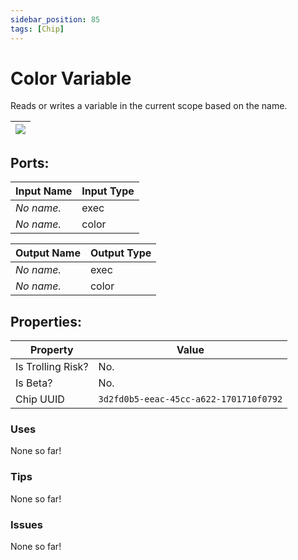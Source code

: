 ```yaml
---
sidebar_position: 85
tags: [Chip]
---
```


# Color Variable


Reads or writes a variable in the current scope based on the name.

| ![](https://images-ext-2.discordapp.net/external/MPmIaQzlEPmgGWlgi-WxBBXt0Bjv_zWPkg1y1f_sy3s/https/www.recroomcircuits.com/image/circuit/absolute-value?width=206&height=108) |
|-----|

## Ports:

| Input Name | Input Type |
|-----------|-----------|
| *No name.* | exec |
| *No name.* | color |

| Output Name | Output Type |
|-----------|-----------|
| *No name.* | exec |
| *No name.* | color |

## Properties:

| Property  | Value |
|-------------------|-----------|
| Is Trolling Risk? | No. |
| Is Beta? | No. |
| Chip UUID | `3d2fd0b5-eeac-45cc-a622-1701710f0792` |

### Uses

None so far!

### Tips

None so far!

### Issues

None so far!